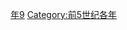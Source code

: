 {{Catnav|頁面分類|历史|歷史時代|年|前5世纪各年}}

{{catmore}}
{{Commons category|479 BC}}

[[Category:前470年代|年9]]
[[Category:前5世纪各年|Category:前5世纪各年]]